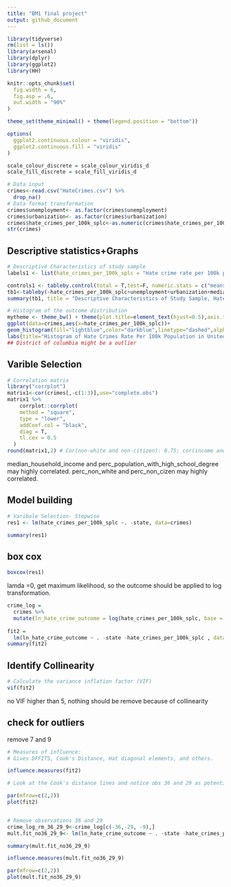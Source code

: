 ```yaml
---
title: "BM1 final project"
output: github_document
---
```


```r
library(tidyverse)
rm(list = ls())
library(arsenal)
library(dplyr)
library(ggplot2)
library(HH)

knitr::opts_chunk$set(
  fig.width = 6,
  fig.asp = .6,
  out.width = "90%"
)

theme_set(theme_minimal() + theme(legend.position = "bottom"))

options(
  ggplot2.continuous.colour = "viridis",
  ggplot2.continuous.fill = "viridis"
)

scale_colour_discrete = scale_colour_viridis_d
scale_fill_discrete = scale_fill_viridis_d
```

```r
# Data input
crimes<-read.csv("HateCrimes.csv") %>% 
  drop_na()
# Data format transformation
crimes$unemployment<- as.factor(crimes$unemployment)
crimes$urbanization<- as.factor(crimes$urbanization)
crimes$hate_crimes_per_100k_splc<-as.numeric(crimes$hate_crimes_per_100k_splc)
str(crimes)
```

## Descriptive statistics+Graphs
```r
# Descriptive Characteristics of study sample
labels1 <- list(hate_crimes_per_100k_splc = "Hate crime rate per 100k population", unemployment = "Level of state unemployment", urbanization="Level of state urbanization", median_household_income="Median household income per state",perc_population_with_high_school_degree="Percentage of adults (>25 yrs) with a high school degree",perc_non_citizen="Percentage of population that are not US citizens",gini_index="Gini index",perc_non_white="Percentage of population that are non-white")

controls1 <- tableby.control(total = T,test=F, numeric.stats = c("meansd", "median", "iqr","range", "Nmiss2"),cat.stats = c("countpct", "Nmiss2"),stats.labels = list(meansd = "Mean/SD",median = "Median",iqr="IQR",range = "Min - Max",Nmiss2 = "Missing",countpct = "N (%)"),digits = 2L,digits.count = 0L)
tb1<-tableby(~hate_crimes_per_100k_splc+unemployment+urbanization+median_household_income+perc_population_with_high_school_degree+perc_non_citizen+gini_index+perc_non_white,data=crimes,control = controls1)
summary(tb1, title = "Descriptive Characteristics of Study Sample, Hate Crimes Occurring in the United States (By State)", labelTranslations = labels1, text=T)

# Histogram of the outcome distribution
mytheme <- theme_bw() + theme(plot.title=element_text(hjust=0.5),axis.title=element_text(size=rel(1)),axis.text=element_text(size=rel(1)),legend.position = "top")
ggplot(data=crimes,aes(x=hate_crimes_per_100k_splc))+
geom_histogram(fill="lightblue",color="darkblue",linetype="dashed",alpha=0.5) +
labs(title="Histogram of Hate Crimes Rate Per 100k Population in United States",x="Hate Crimes Rate (Per 100 K Population)", y = "Count")+mytheme
## District of columbia might be a outlier
```

## Varible Selection
```r
# Correlation matrix
library("corrplot")
matrix1<-cor(crimes[,-c(1:3)],use="complete.obs")
matrix1 %>% 
    corrplot::corrplot(
    method = "square",
    type = "lower",
    addCoef.col = "black", 
    diag = T,
    tl.cex = 0.5
  )
round(matrix1,2) # Cor(non-white and non-citizen): 0.75; cor(income and > high school degree):0.65

```

median_household_income and perc_population_with_high_school_degree may highly correlated.
perc_non_white and perc_non_cizen may highly correlated.




## Model building
```r
# Varibale Selection- Stepwise
res1 <- lm(hate_crimes_per_100k_splc ~. -state, data=crimes)

summary(res1)
```

## box cox

```r
boxcox(res1)
```

lamda =0, get maximum likelihood, so the outcome should be applied to log transformation.

```r
crime_log = 
  crimes %>%
  mutate(ln_hate_crime_outcome = log(hate_crimes_per_100k_splc, base = exp(1))) 
  
fit2 = 
  lm(ln_hate_crime_outcome ~ . -state -hate_crimes_per_100k_splc , data = crime_log)
summary(fit2)

```

## Identify Collinearity
```r
# Calculate the variance inflation factor (VIF)
vif(fit2)
```
no VIF higher than 5, nothing should be remove because of collinearity

## check for outliers

remove 7 and 9
```r

# Measures of influence:
# Gives DFFITS, Cook's Distance, Hat diagonal elements, and others.

influence.measures(fit2)

# Look at the Cook's distance lines and notice obs 36 and 29 as potential Y outliers/influential points

par(mfrow=c(2,2))
plot(fit2)


# Remove observations 36 and 29
crime_log_rm_36_29_9<-crime_log[c(-36,-29, -9),]
mult.fit_no36_29_9<- lm(ln_hate_crime_outcome ~ . -state -hate_crimes_per_100k_splc, data = crime_log_rm_36_29_9)

summary(mult.fit_no36_29_9)

influence.measures(mult.fit_no36_29_9)

par(mfrow=c(2,2))
plot(mult.fit_no36_29_9)
```


